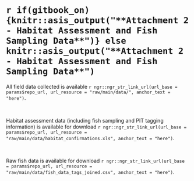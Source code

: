 #  `r if(gitbook_on){knitr::asis_output("**Attachment 2 - Habitat Assessment and Fish Sampling Data**")} else knitr::asis_output("**Attachment 2 - Habitat Assessment and Fish Sampling Data**")` {-#raw-dat}

All field data collected is available `r ngr::ngr_str_link_url(url_base = params$repo_url, url_resource = "raw/main/data/", anchor_text = "here")`.

<br>

Habitat assessment data (including fish sampling and PIT tagging information) is available for download `r ngr::ngr_str_link_url(url_base = params$repo_url, url_resource = "raw/main/data/habitat_confirmations.xls", anchor_text = "here")`.

<br>

Raw fish data is available for download `r ngr::ngr_str_link_url(url_base = params$repo_url, url_resource = "raw/main/data/fish_data_tags_joined.csv", anchor_text = "here")`.
